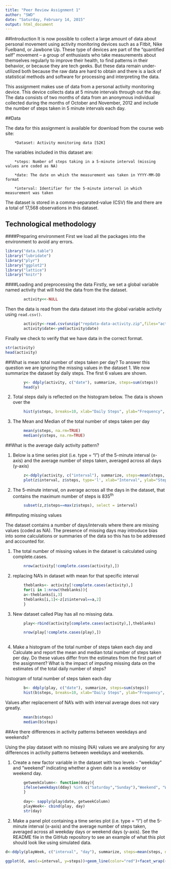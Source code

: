 ```yaml
---
title: "Peer Review Assignment 1"
author: "SWD"
date: "Saturday, February 14, 2015"
output: html_document
---
```


##Introduction
It is now possible to collect a large amount of data about personal movement using activity monitoring devices such as a Fitbit, Nike Fuelband, or Jawbone Up. These type of devices are part of the "quantified self" movement -- a group of enthusiasts who take measurements about themselves regularly to improve their health, to find patterns in their behavior, or because they are tech geeks. But these data remain under-utilized both because the raw data are hard to obtain and there is a lack of statistical methods and software for processing and interpreting the data.

This assignment makes use of data from a personal activity monitoring device. This device collects data at 5 minute intervals through out the day. The data consists of two months of data from an anonymous individual collected during the months of October and November, 2012 and include the number of steps taken in 5 minute intervals each day.


##Data

The data for this assignment is available for download from the course web site:

        *Dataset: Activity monitoring data [52K]

The variables included in this dataset are:

        *steps: Number of steps taking in a 5-minute interval (missing values are coded as NA)

        *date: The date on which the measurement was taken in YYYY-MM-DD format

        *interval: Identifier for the 5-minute interval in which measurement was taken

The dataset is stored in a comma-separated-value (CSV) file and there are a total of 17,568 observations in this dataset.

## Technological methodology
####Preparing environment
First we load all the packages into the environment to avoid any errors. 
```r
library("data.table")
library("lubridate")
library("plyr")
library("ggplot2")
library("lattice")
library("knitr")
```

####Loading and preprocessing the data
Firstly, we set a global variable named activity that will hold the data from the the dataset.  
```r
        activity<<-NULL  
```

Then the data is read from the data dataset into the global variable activity using `read.csv()`.

```r

        activity<-read.csv(unzip("repdata-data-activity.zip",files="activity.csv"))
        activity$date<-ymd(activity$date)

```

Finally we check to verify that we have data in the correct format. 

```r
str(activity)
head(activity)
```

##What is mean total number of steps taken per day?
To answer this question we are ignoring the missing values in the dataset
1. We now summarize the dataset by daily steps. The first 6 values are shown.

```r
        y<- ddply(activity, c("date"), summarize, steps=sum(steps))
        head(y)
```

2. Total steps daily is reflected on the histogram below. The data is shown over the

```r
        hist(y$steps, breaks=10, xlab="Daily Steps", ylab="Frequency", main="Total Number of Steps per Day", col="red")

```

3. The Mean and Median of the total number of steps taken per day

```r
        mean(y$steps, na.rm=TRUE)
        median(y$steps, na.rm=TRUE)
```

##What is the average daily activity pattern?

1. Below is a time series plot (i.e. type = "l") of the 5-minute interval (x-axis) and the average number of steps taken, averaged across all days (y-axis)
```r
        z<-ddply(activity, c("interval"), summarize, steps=mean(steps, na.rm=TRUE))
        plot(z$interval, z$steps, type='l', xlab="Interval", ylab="Steps")

```

2. The 5-minute interval, on average across all the days in the dataset, that contains the maximum number of steps is 835^th^
```r
        subset(z,z$steps==max(z$steps), select = interval)
```


##Imputing missing values

The dataset contains a number of days/intervals where there are missing values (coded as NA). The presence of missing days may introduce bias into some calculations or summaries of the data so this has to be addressed and accounted for.

1. The total number of missing values in the dataset is calculated using complete.cases. 
```r
        nrow(activity[!complete.cases(activity),])
```
2. replacing NA's in dataset with mean for that specific interval

```r
        theblanks<- activity[!complete.cases(activity),]
        for(i in 1:nrow(theblanks)){
        a<-theblanks[i,3]
        theblanks[i,1]<-z[z$interval==a,2]
        }
```

3. New dataset called Play has all no missing data. 
```r
        
        play<-rbind(activity[complete.cases(activity),],theblanks)

        nrow(play[!complete.cases(play),])
        
```

4. Make a histogram of the total number of steps taken each day and Calculate and report the mean and median total number of steps taken per day. Do these values differ from the estimates from the first part of the assignment? What is the impact of imputing missing data on the estimates of the total daily number of steps?

histogram of total number of steps taken each day
```r
        b<- ddply(play, c("date"), summarize, steps=sum(steps))
        hist(b$steps, breaks=10, xlab="Daily Steps", ylab="Frequency", main="Total Number of Steps per Day", col="red")
```
Values after replacement of NA's with with interval average does not vary greatly. 

```r
        mean(b$steps)
        median(b$steps)
```


##Are there differences in activity patterns between weekdays and weekends?

Using the play dataset with no missing (NA) values we are analysing for any differences in activity patterns between weekdays and weekends. 

1. Create a new factor variable in the dataset with two levels - "weekday" and "weekend" indicating whether a given date is a weekday or weekend day.

```r
        getweekColumn<- function(dday){
        ifelse(weekdays(dday) %in% c("Saturday","Sunday"),"Weekend", "Weekday")
        }
        
        day<- sapply(play$date, getweekColumn)
        playWeek<- cbind(play, day)
        str(day)
```

2. Make a panel plot containing a time series plot (i.e. type = "l") of the 5-minute interval (x-axis) and the average number of steps taken, averaged across all weekday days or weekend days (y-axis). See the README file in the GitHub repository to see an example of what this plot should look like using simulated data.

```r
d<-ddply(playWeek, c("interval", "day"), summarize, steps=mean(steps, na.rm=TRUE))

ggplot(d, aes(x=interval, y=steps))+geom_line(color="red")+facet_wrap(~ day, nrow=2, ncol=1)+labs(x="Intervals", y="Average Steps")+theme_bw()


```
